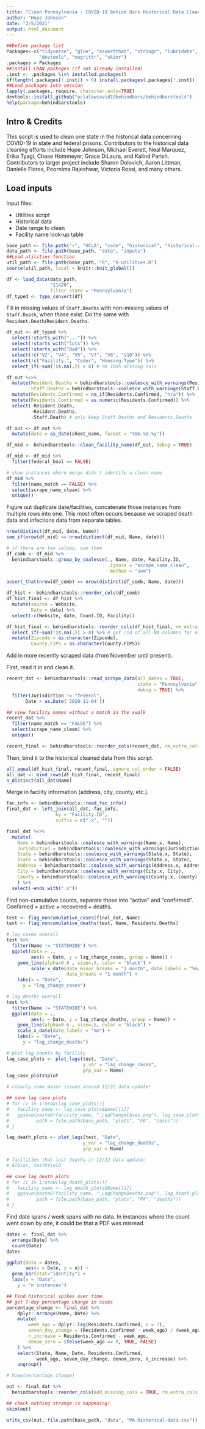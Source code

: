 ```yaml
---
title: "Clean Pennsylvania - COVID-19 Behind Bars Historical Data Cleaning"
author: "Hope Johnson"
date: "2/5/2021"
output: html_document
---
```


```r
##Define package list
Packages<-c("tidyverse", "glue", "assertthat", "stringr", "lubridate",
            "devtools", "magrittr", "skimr")
.packages = Packages
##Install CRAN packages (if not already installed)
.inst <- .packages %in% installed.packages()
if(length(.packages[!.inst]) > 0) install.packages(.packages[!.inst])
##Load packages into session 
lapply(.packages, require, character.only=TRUE)
devtools::install_github("uclalawcovid19behindbars/behindbarstools")
help(package=behindbarstools)
```

## Intro & Credits

This script is used to clean one state in the historical data concerning COVID-19 in state and federal prisons. Contributors to the historical data cleaning efforts include Hope Johnson, Michael Everett, Neal Marquez, Erika Tyagi, Chase Hommeyer, Grace DiLaura, and Kalind Parish. Contributors to larger project include Sharon Dolovich, Aaron Littman, Danielle Flores, Poornima Rajeshwar, Victoria Rossi, and many others. 


## Load inputs

Input files: 

* Utilities script
* Historical data
* Date range to clean 
* Facility name look-up table 

```r
base_path <- file.path("~", "UCLA", "code", "historical", "historical-data")
data_path <- file.path(base_path, "data", "inputs")
##Load utilities function
util_path <- file.path(base_path, "R", "0-utilities.R")
source(util_path, local = knitr::knit_global())
```


```r
df <- load_data(data_path, 
                "11420",
                filter_state = "Pennsylvania") 
df_typed <- type_convert(df)
```

Fill in missing values of `Staff.Deaths` with non-missing values of `Staff.Death`, when those exist. Do the same with `Resident.Death`/`Resident.Deaths`. 

```r
df_out <- df_typed %>%
  select(!starts_with("...")) %>%
  select(!starts_with("lots")) %>%
  select(!starts_with("Bad")) %>%
  select(!c("V2", "V4", "V5", "V7", "V8", "V10")) %>%
  select(!c("Facility.", "Coder", "Housing.Type")) %>%
  select_if(~sum(!is.na(.)) > 0) # rm 100% missing cols 

df_out %<>% 
  mutate(Resident.Deaths = behindbarstools::coalesce_with_warnings(Resident.Deaths, Resident.Death),
         Staff.Deaths = behindbarstools::coalesce_with_warnings(Staff.Deaths, Staff.Death)) %>% 
  mutate(Residents.Confirmed = na_if(Residents.Confirmed, "n/a")) %>%
  mutate(Residents.Confirmed = as.numeric(Residents.Confirmed)) %>%
  select(-Resident.Death,
         -Resident.Deaths,
         -Staff.Death) # only keep Staff.Deaths and Residents.Deaths
```

```r
df_out <- df_out %>%
  mutate(date = as_date(sheet_name, format = "%Om.%d.%y"))
```

```r
df_mid <- behindbarstools::clean_facility_name(df_out, debug = TRUE) 
```

```r
df_mid <- df_mid %>%
  filter(federal_bool == FALSE)
```

```r
# show instances where merge didn't identify a clean name
df_mid %>%
  filter(name_match == FALSE) %>% 
  select(scrape_name_clean) %>%
  unique()
```

Figure out duplicate date/facilities, concatenate those instances from multiple rows into one. This most often occurs because we scraped death data and infections data from separate tables.

```r
nrow(distinct(df_mid, date, Name))
see_if(nrow(df_mid) == nrow(distinct(df_mid, Name, date)))

# if there are two values, sum them 
df_comb <- df_mid %>% 
  behindbarstools::group_by_coalesce(., Name, date, Facility.ID,
                                     .ignore = "scrape_name_clean",
                                     .method = "sum")

assert_that(nrow(df_comb) == nrow(distinct(df_comb, Name, date)))
```

```r
df_hist <- behindbarstools::reorder_cols(df_comb)
df_hist_final <- df_hist %>%
  mutate(source = Website,
         Date = date) %>%
  select(-c(Website, date, Count.ID, Facility)) 

df_hist_final <- behindbarstools::reorder_cols(df_hist_final, rm_extra_cols = TRUE) %>%
  select_if(~sum(!is.na(.)) > 0) %>% # get rid of all-NA columns for easier row-binding
  mutate(Zipcode = as.character(Zipcode),
         County.FIPS = as.character(County.FIPS))

```

Add in more recently scraped data (from November until present). 

First, read it in and clean it. 

```r
recent_dat <- behindbarstools::read_scrape_data(all_dates = TRUE, 
                                                state = "Pennsylvania", 
                                                debug = TRUE) %>%
  filter(Jurisdiction != "federal",
       Date > as.Date('2020-11-04')) 

## view facility names without a match in the xwalk
recent_dat %>%
  filter(name_match == "FALSE") %>% 
  select(scrape_name_clean) %>%
  unique()

recent_final <- behindbarstools::reorder_cols(recent_dat, rm_extra_cols = TRUE)
```

Then, bind it to the historical cleaned data from this script. 

```r
all_equal(df_hist_final, recent_final, ignore_col_order = FALSE)
all_dat <- bind_rows(df_hist_final, recent_final)
n_distinct(all_dat$Name)
```
Merge in facility information (address, city, county, etc.).

```r
fac_info <- behindbarstools::read_fac_info() 
final_dat <- left_join(all_dat, fac_info, 
                  by = "Facility.ID",
                  suffix = c(".x", ""))

final_dat %<>% 
  mutate(
    Name = behindbarstools::coalesce_with_warnings(Name.x, Name),
    Jurisdiction = behindbarstools::coalesce_with_warnings(Jurisdiction.x, Jurisdiction),
    State = behindbarstools::coalesce_with_warnings(State.x, State),
    State = behindbarstools::coalesce_with_warnings(State.x, State),
    Address = behindbarstools::coalesce_with_warnings(Address.x, Address),
    City = behindbarstools::coalesce_with_warnings(City.x, City),
    County = behindbarstools::coalesce_with_warnings(County.x, County)
    ) %>%
  select(-ends_with(".x"))
```

Find non-cumulative counts, separate those into "active" and "confirmed". Confirmed = active + recovered + deaths.

```r
test <- flag_noncumulative_cases(final_dat, Name)
test <- flag_noncumulative_deaths(test, Name, Residents.Deaths)

# lag cases overall 
test %>%
  filter(Name != "STATEWIDE") %>%
  ggplot(data = ., 
         aes(x = Date, y = lag_change_cases, group = Name)) +
    geom_line(alpha=0.6 , size=.5, color = "black") +
         scale_x_date(date_minor_breaks = "1 month", date_labels = "%m/%y", 
                      date_breaks = "1 month") + 
    labs(x = "Date",
      y = "lag_change_cases")

# lag deaths overall
test %>%
  filter(Name != "STATEWIDE") %>%
  ggplot(data = ., 
         aes(x = Date, y = lag_change_deaths, group = Name)) +
    geom_line(alpha=0.6 , size=.5, color = "black") +
    scale_x_date(date_labels = "%m") + 
    labs(x = "Date",
      y = "lag_change_deaths")

# plot lag counts by facility
lag_case_plots <- plot_lags(test, "Date", 
                            y_var = "lag_change_cases",
                            grp_var = Name)
lag_case_plots$plot

# clearly some major issues around 12/22 data update! 

## save lag case plots
# for (i in 1:nrow(lag_case_plots)){
#   facility_name <- lag_case_plots$Name[[i]]
#   ggsave(paste0(facility_name, "_LagChangeCases.png"), lag_case_plots$plot[[i]],
#          path = file.path(base_path, "plots", "PA", "cases"))
# }

lag_death_plots <- plot_lags(test, "Date", 
                            y_var = "lag_change_deaths",
                            grp_var = Name)

# facilities that lost deaths in 12/22 data update:
# Albion, Smithfield

## save lag death plots
# for (i in 1:nrow(lag_death_plots)){
#   facility_name <- lag_death_plots$Name[[i]]
#   ggsave(paste0(facility_name, "_LagChangeDeaths.png"), lag_death_plots$plot[[i]],
#          path = file.path(base_path, "plots", "PA", "deaths"))
# }
```

Find date spans / week spans with no data. In instances where the count went down by one, it could be that a PDF was misread. 

```r
dates <- final_dat %>%
  arrange(Date) %>%
  count(Date)
dates

ggplot(data = dates, 
       aes(x = Date, y = n)) +
  geom_bar(stat="identity") +
  labs(x = "Date",
    y = "n instances")
```

```r
## Find historical spikes over time.
## get 7-day percentage change in cases
percentage_change <- final_dat %>%
    dplyr::arrange(Name, Date) %>%
    mutate(
        week_ago = dplyr::lag(Residents.Confirmed, n = 7),
        seven_day_change = (Residents.Confirmed - week_ago) / (week_ago + 0.00001) ,
        n_increase = Residents.Confirmed - week_ago,
        denom_zero = ifelse(week_ago == 0, TRUE, FALSE)
    ) %>%
    select(State, Name, Date, Residents.Confirmed, 
           week_ago, seven_day_change, denom_zero, n_increase) %>%
    ungroup()

# View(percentage_change)
```

```r
out <- final_dat %>%
  behindbarstools::reorder_cols(add_missing_cols = TRUE, rm_extra_cols = TRUE) # dont expect anything to change here

## check nothing strange is happening!
skim(out)

write_csv(out, file.path(base_path, "data", "PA-historical-data.csv"))
```